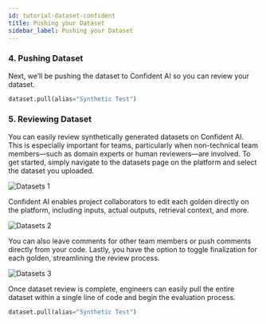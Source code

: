 ```yaml
---
id: tutorial-dataset-confident
title: Pushing your Dataset
sidebar_label: Pushing your Dataset
---
```


### 4. Pushing Dataset

Next, we’ll be pushing the dataset to Confident AI so you can review your dataset.

```python
dataset.pull(alias="Synthetic Test")
```

### 5. Reviewing Dataset

You can easily review synthetically generated datasets on Confident AI. This is especially important for teams, particularly when non-technical team members—such as domain experts or human reviewers—are involved. To get started, simply navigate to the datasets page on the platform and select the dataset you uploaded.

<div
  style={{
    display: "flex",
    alignItems: "center",
    justifyContent: "center",
  }}
>
  <img
    src="https://confident-bucket.s3.amazonaws.com/tutorial_datasets_01.png"
    alt="Datasets 1"
    style={{
      marginTop: "20px",
      marginBottom: "20px",
      height: "auto",
      maxHeight: "800px",
    }}
  />
</div>

Confident AI enables project collaborators to edit each golden directly on the platform, including inputs, actual outputs, retrieval context, and more.

<div
  style={{
    display: "flex",
    alignItems: "center",
    justifyContent: "center",
  }}
>
  <img
    src="https://confident-bucket.s3.amazonaws.com/tutorial_datasets_02.png"
    alt="Datasets 2"
    style={{
      marginTop: "20px",
      marginBottom: "20px",
      height: "auto",
      maxHeight: "800px",
    }}
  />
</div>

You can also leave comments for other team members or push comments directly from your code. Lastly, you have the option to toggle finalization for each golden, streamlining the review process.

<div
  style={{
    display: "flex",
    alignItems: "center",
    justifyContent: "center",
  }}
>
  <img
    src="https://confident-bucket.s3.amazonaws.com/tutorial_datasets_03.png"
    alt="Datasets 3"
    style={{
      marginTop: "20px",
      marginBottom: "20px",
      height: "auto",
      maxHeight: "800px",
    }}
  />
</div>

Once dataset review is complete, engineers can easily pull the entire dataset within a single line of code and begin the evaluation process.

```python
dataset.pull(alias="Synthetic Test")
```
